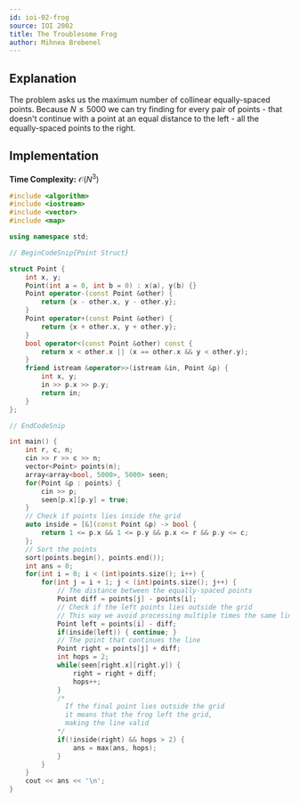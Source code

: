 ```yaml
---
id: ioi-02-frog
source: IOI 2002
title: The Troublesome Frog
author: Mihnea Brebenel
---
```


## Explanation

The problem asks us the maximum number of collinear equally-spaced points.
Because $N \le 5000$ we can try finding for every pair of points - that 
doesn't continue with a point at an equal distance to the left - all the 
equally-spaced points to the right.

## Implementation

**Time Complexity:** $\mathcal{O}(N^3)$

<LanguageSection>
<CPPSection>

```cpp 
#include <algorithm>
#include <iostream>
#include <vector>
#include <map>

using namespace std;

// BeginCodeSnip{Point Struct}

struct Point {
	int x, y;
	Point(int a = 0, int b = 0) : x(a), y(b) {}
	Point operator-(const Point &other) {
		return {x - other.x, y - other.y};
	}
	Point operator+(const Point &other) {
		return {x + other.x, y + other.y};
	}
	bool operator<(const Point &other) const {
		return x < other.x || (x == other.x && y < other.y);
	}
	friend istream &operator>>(istream &in, Point &p) {
		int x, y;
		in >> p.x >> p.y;
		return in;
	}
};

// EndCodeSnip

int main() { 
	int r, c, n;
	cin >> r >> c >> n;
	vector<Point> points(n);
	array<array<bool, 5000>, 5000> seen;
	for(Point &p : points) {
		cin >> p;
		seen[p.x][p.y] = true;
	}
    // Check if points lies inside the grid
	auto inside = [&](const Point &p) -> bool {
		return 1 <= p.x && 1 <= p.y && p.x <= r && p.y <= c;
	};
    // Sort the points
	sort(points.begin(), points.end());
	int ans = 0;
	for(int i = 0; i < (int)points.size(); i++) {
		for(int j = i + 1; j < (int)points.size(); j++) {
            // The distance between the equally-spaced points
			Point diff = points[j] - points[i];
            // Check if the left points lies outside the grid
            // This way we avoid processing multiple times the same line
			Point left = points[i] - diff;
			if(inside(left)) { continue; }
            // The point that continues the line
			Point right = points[j] + diff;
			int hops = 2;
			while(seen[right.x][right.y]) {
				right = right + diff;
				hops++;
			}
            /* 
              If the final point lies outside the grid
              it means that the frog left the grid,
              making the line valid
            */
			if(!inside(right) && hops > 2) {
				ans = max(ans, hops);
			}
		}
	}
	cout << ans << '\n';
}

```

</CPPSection>
</LanguageSection>